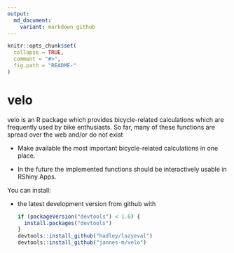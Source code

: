 ```yaml
---
output:
  md_document:
    variant: markdown_github
---
```


<!-- README.md is generated from README.Rmd. Please edit that file -->

```r
knitr::opts_chunk$set(
  collapse = TRUE,
  comment = "#>",
  fig.path = "README-"
)
```
# velo

velo is an R package which provides bicycle-related calculations which are frequently used by bike enthusiasts. So far, many of these functions are spread over the web and/or do not exist

* Make available the most important bicycle-related calculations in one place.

* In the future the implemented functions should be interactively usable in RShiny Apps.


You can install:

* the latest development version from github with

    ```R
    if (packageVersion("devtools") < 1.6) {
      install.packages("devtools")
    }
    devtools::install_github("hadley/lazyeval")
    devtools::install_github("jannes-m/velo")
    ```
